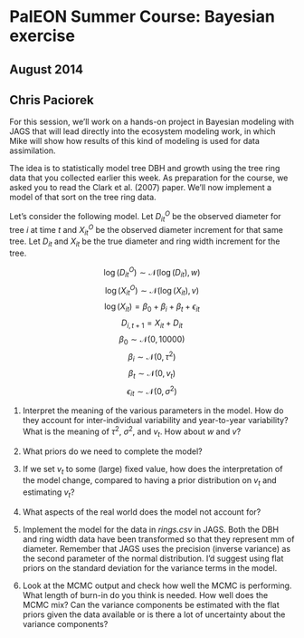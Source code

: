 # PalEON Summer Course: Bayesian exercise
## August 2014
## Chris Paciorek

For this session, we'll work on a hands-on project in Bayesian modeling with JAGS that will lead directly into the ecosystem modeling work, in which Mike will show how results of this kind of modeling is used for data assimilation.

The idea is to statistically model tree DBH and growth using the tree ring data that you collected earlier this week.  As preparation for the course, we asked you to read the Clark et al. (2007) paper. We'll now implement a model of that sort on the tree ring data. 

Let's consider the following model. Let $D_{it}^O$ be the observed diameter for tree $i$ at time $t$ and $X_{it}^O$ be the observed diameter increment for that same tree. Let $D_{it}$ and $X_{it}$ be the true diameter and ring width increment for the tree. 

$$
\log(D_{it}^O) \sim \mathcal{N}(\log(D_{it}), w)
$$
$$
\log(X_{it}^O) \sim \mathcal{N}(\log(X_{it}), v)
$$
$$
\log(X_{it}) = \beta_0 + \beta_i + \beta_t + \epsilon_{it}
$$
$$
D_{i,t+1} = X_{it} + D_{it}
$$
$$
\beta_0 \sim \mathcal{N}(0, 10000)  
$$
$$
\beta_i \sim \mathcal{N}(0, \tau^2)
$$
$$
\beta_t \sim \mathcal{N}(0, v_t)
$$
$$
\epsilon_{it} \sim \mathcal{N}(0, \sigma^2)
$$

1. Interpret the meaning of the various parameters in the model. How do they account for inter-individual variability and year-to-year variability? What is the meaning of $\tau^2$, $\sigma^2$, and $v_t$. How about $w$ and $v$?

2. What priors do we need to complete the model?

3. If we set $v_t$ to some (large) fixed value, how does the interpretation of the model change, compared to having a prior distribution on $v_t$ and estimating $v_t$?

4. What aspects of the real world does the model not account for?

5. Implement the model for the data in *rings.csv* in JAGS. Both the DBH and ring width data have been transformed so that they represent mm of diameter. Remember that JAGS uses the precision (inverse variance) as the second parameter of the normal distribution.  I'd suggest using flat priors on the standard deviation for the variance terms in the model.

6. Look at the MCMC output and check how well the MCMC is performing. What length of burn-in do you think is needed. How well does the MCMC mix?  Can the variance components be estimated with the flat priors given the data available or is there a lot of uncertainty about the variance components?
